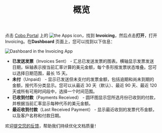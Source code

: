 ﻿---
title: "概览"
sidebarTitle: "概览"
lang: "zh-hans"
---
点击 [Cobo Portal](https://portal.cobo.com/login) 上的 <img src="/en/images/common/icon_apps.svg" className="icon" alt="the Apps icon"/>，找到 **Invoicing**，然后点击**打开**，打开 Invoicing。在**Dashboard** 页面上，您可以找到以下信息：

<img src="/en/images/portal-apps/invoicing/invoice_dashboard.png" className="screenshot_full_screen" alt="Dashboard in the Invoicing App"/>

- **已发送发票**（Invoices Sent） - 汇总已发送发票的图表。横轴显示发票发送日期，纵轴表示按当前汇率计算的美元金额，每个条形按发票状态堆叠。您可以选择日期范围，最长 15 天。
- **未付**（Unpaid） - 显示已发送但未支付的发票金额，包括逾期和尚未到期的金额，按代币分类显示。您可以从最近 30 天（默认）、最近 90 天、最近 120 天或所有可用时间段中，选择一个时间范围。
- **已收到付款**（Payments Received） - 圆环图显示您所选月份已收到的付款，并根据当前汇率显示每种代币的美元金额。
- **最近收到付款**（Last Received Payment） - 显示最近收到的发票代币金额，以及客户名称和付款日期。

<Tip>欢迎[提交您的反馈](https://forms.zohopublic.com/cobo/form/DocumentFeedbackForm/formperma/QvLOhxJv1_JMsJ-1dleZ8Itb_7rzN-LtgvsDdxosoVI?referrername=manuals)，帮助我们持续优化文档质量！</Tip>